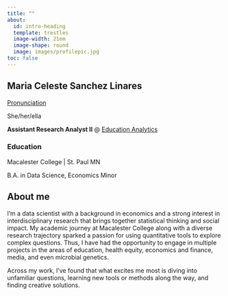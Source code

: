 ```yaml
---
title: ""
about:
  id: intro-heading
  template: trestles
  image-width: 21em
  image-shape: round
  image: images/profilepic.jpg
toc: false
---
```


::: {#intro-heading}

## Maria Celeste Sanchez Linares 


[Pronunciation](https://namedrop.io/mariasanchezlinares)

She/her/ella

**Assistant Research Analyst II** @ [Education Analytics](https://www.edanalytics.org/)


### Education

Macalester College \| St. Paul MN <br> 

B.A. in Data Science, Economics Minor 

:::

## About me

I’m a data scientist with a background in economics and a strong interest in interdisciplinary research that brings together statistical thinking and social impact. My academic journey at Macalester College along with a diverse research trajectory sparked a passion for using quantitative tools to explore complex questions. Thus, I have had the opportunity to engage in multiple projects in the areas of education, health equity, economics and finance, media, and even microbial genetics.

Across my work, I’ve found that what excites me most is diving into unfamiliar questions, learning new tools or methods along the way, and finding creative solutions.


 
